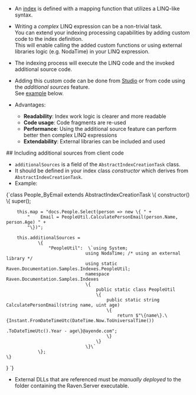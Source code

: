 
<Admonition type="note" title="">

* An [index](../indexes/what-are-indexes.mdx) is defined with a mapping function that utilizes a LINQ-like syntax.  
  
* Writing a _complex_ LINQ expression can be a non-trivial task.  
  You can extend your indexing processing capabilities by adding custom code to the index definition.  
  This will enable calling the added custom functions or using external libraries logic (e.g. NodaTime) in your LINQ expression.  

* The indexing process will execute the LINQ code and the invoked additional source code.  

* Adding this custom code can be done from [Studio](../studio/database/indexes/create-map-index.mdx#additional-sources) or from code using the _additional sources_ feature.  
  See [example](../indexes/extending-indexes.mdx#including-additional-sources-from-client-code) below.  

* Advantages:
  * **Readability**:   Index work logic is clearer and more readable  
  * **Code usage**:    Code fragments are re-used  
  * **Performance**:   Using the additional source feature can perform better then complex LINQ expressions  
  * **Extendability**: External libraries can be included and used  

</Admonition>
## Including additional sources from client code

* `additionalSources` is a field of the `AbstractIndexCreationTask` class.  
* It should be defined in your index class _constructor_ which derives from `AbstractIndexCreationTask`.  
* Example:  

<TabItem value="additional_sources_1" label="additional_sources_1">
<CodeBlock language="js">
{`class People_ByEmail extends AbstractIndexCreationTask \{
    constructor() \{
        super();

        this.map = "docs.People.Select(person => new \{ " +
            "    Email = PeopleUtil.CalculatePersonEmail(person.Name, person.Age) " +
            "\})";

        this.additionalSources = 
                \{ 
                    "PeopleUtil":  \`using System; 
                                  using NodaTime; /* using an external library */ 
                                  using static Raven.Documentation.Samples.Indexes.PeopleUtil; 
                                  namespace Raven.Documentation.Samples.Indexes 
                                  \{ 
                                      public static class PeopleUtil 
                                      \{ 
                                          public static string CalculatePersonEmail(string name, uint age) 
                                          \{ 
                                              return $"\{name\}.\{Instant.FromDateTimeUtc(DateTime.Now.ToUniversalTime()) 
                                                              .ToDateTimeUtc().Year - age\}@ayende.com"; 
                                          \} 
                                      \} 
                                  \}\`
                \};
    \}
\}
`}
</CodeBlock>
</TabItem>



<Admonition type="note" title="Note: Deploying External DLLs" id="note-deploying-external-dlls" href="#note-deploying-external-dlls">

* External DLLs that are referenced must be _manually deployed_ to the folder containing the Raven.Server executable.  

</Admonition>


